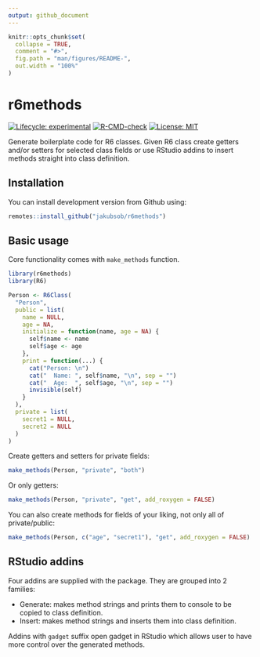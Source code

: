 ```yaml
---
output: github_document
---
```


<!-- README.md is generated from README.Rmd. Please edit that file -->

```r
knitr::opts_chunk$set(
  collapse = TRUE,
  comment = "#>",
  fig.path = "man/figures/README-",
  out.width = "100%"
)
```

# r6methods

<!-- badges: start -->
[![Lifecycle: experimental](https://img.shields.io/badge/lifecycle-experimental-orange.svg)](https://www.tidyverse.org/lifecycle/#experimental)
[![R-CMD-check](https://github.com/jakubsob/r6methods/workflows/R-CMD-check/badge.svg)](https://github.com/jakubsob/r6methods/actions)
[![License: MIT](https://img.shields.io/badge/License-MIT-yellow.svg)](https://opensource.org/licenses/MIT)
<!-- badges: end -->

Generate boilerplate code for R6 classes. Given R6 class create getters and/or setters for selected class fields or use RStudio addins to insert methods straight into class definition.

## Installation

You can install development version from Github using:

``` r
remotes::install_github("jakubsob/r6methods")
```

## Basic usage

Core functionality comes with `make_methods` function.

```r
library(r6methods)
library(R6)

Person <- R6Class(
  "Person", 
  public = list(
    name = NULL,
    age = NA,
    initialize = function(name, age = NA) {
      self$name <- name
      self$age <- age
    },
    print = function(...) {
      cat("Person: \n")
      cat("  Name: ", self$name, "\n", sep = "")
      cat("  Age:  ", self$age, "\n", sep = "")
      invisible(self)
    }
  ),
  private = list(
    secret1 = NULL,
    secret2 = NULL
  )
)
```

Create getters and setters for private fields:

```r
make_methods(Person, "private", "both")
```

Or only getters:

```r
make_methods(Person, "private", "get", add_roxygen = FALSE)
```

You can also create methods for fields of your liking, not only all of private/public:

```r
make_methods(Person, c("age", "secret1"), "get", add_roxygen = FALSE)
```

## RStudio addins

Four addins are supplied with the package. They are grouped into 2 families:

  - Generate: makes method strings and prints them to console to be copied to class definition. 
  - Insert: makes method strings and inserts them into class definition.
  
Addins with `gadget` suffix open gadget in RStudio which allows user to have more control over the generated methods.




